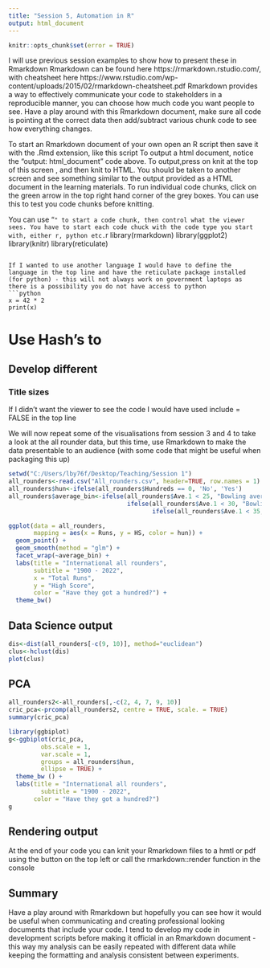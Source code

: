 ---
title: "Session 5, Automation in R"
output: html_document
---
```{r setup}
knitr::opts_chunk$set(error = TRUE)
```

I will use previous session examples to show how to present these in Rmarkdown
Rmarkdown can be found here https://rmarkdown.rstudio.com/, with cheatsheet here https://www.rstudio.com/wp-content/uploads/2015/02/rmarkdown-cheatsheet.pdf
Rmarkdown provides a way to effectively communicate your code to stakeholders in a reproducible manner, you can choose how much code you want people to see. Have a play around with this Rmarkdown document, make sure all code is pointing at the correct data then add/subtract various chunk code to see how everything changes.

To start an Rmarkdown document of your own open an R script then save it with the .Rmd extension, like this script
To output a html document, notice the "output: html_document" code above. To output,press on knit at the top of this screen , and then knit to HTML. You should be taken to another screen and see something similar to the output provided as a HTML document in the learning materials.
To run individual code chunks, click on the green arrow in the top right hand corner of the grey boxes. You can use this to test you code chunks before knitting.

You can use "```" to start a code chunk, then control what the viewer sees. You have to start each code chuck with the code type you start with, either r, python etc.
```{r include = TRUE}
library(rmarkdown)
library(ggplot2)
library(knitr)
library(reticulate)
```

If I wanted to use another language I would have to define the language in the top line and have the reticulate package installed (for python) - this will not always work on government laptops as there is a possibility you do not have access to python
```{python eval=FALSE, include=FALSE}
x = 42 * 2
print(x)
```

# Use Hash's to
## Develop different
### Title sizes

If I didn't want the viewer to see the code I would have used include = FALSE in the top line

We will now repeat some of the visualisations from session 3 and 4 to take a look at the all rounder data, but this time, use Rmarkdown to make the data presentable to an audience (with some code that might be useful when packaging this up)

```{r loading in data, include=TRUE}
setwd("C:/Users/lby76f/Desktop/Teaching/Session 1")
all_rounders<-read.csv("All_rounders.csv", header=TRUE, row.names = 1)
all_rounders$hun<-ifelse(all_rounders$Hundreds == 0, 'No', 'Yes')
all_rounders$average_bin<-ifelse(all_rounders$Ave.1 < 25, "Bowling average under 25",
                                 ifelse(all_rounders$Ave.1 < 30, "Bowling average 25-30",
                                        ifelse(all_rounders$Ave.1 < 35, "Bowling average 30-35", "Bowling average over 35")))
```

```{r ggplot, echo = FALSE, fig.cap = "All rounders 1900-2022 seperated by bowling average", message = FALSE}
ggplot(data = all_rounders, 
       mapping = aes(x = Runs, y = HS, color = hun)) +
  geom_point() +
  geom_smooth(method = "glm") +
  facet_wrap(~average_bin) +
  labs(title = "International all rounders",
       subtitle = "1900 - 2022",
       x = "Total Runs",
       y = "High Score",
       color = "Have they got a hundred?") +
  theme_bw()
```

## Data Science output
```{r data science, include=TRUE, fig.cap="Hierarchial clustering"}
dis<-dist(all_rounders[-c(9, 10)], method="euclidean")
clus<-hclust(dis)
plot(clus)
```

## PCA
```{r PCA, echo=FALSE, fig.cap="PCA for all rounders"}
all_rounders2<-all_rounders[,-c(2, 4, 7, 9, 10)]
cric_pca<-prcomp(all_rounders2, centre = TRUE, scale. = TRUE)
summary(cric_pca)

library(ggbiplot)
g<-ggbiplot(cric_pca,
         obs.scale = 1,
         var.scale = 1,
         groups = all_rounders$hun,
         ellipse = TRUE) +
  theme_bw () +
  labs(title = "International all rounders",
         subtitle = "1900 - 2022",
       color = "Have they got a hundred?")
g
```

## Rendering output
At the end of your code you can knit your Rmarkdown files to a hmtl or pdf using the button on the top left or call the rmarkdown::render function in the console

## Summary
Have a play around with Rmarkdown but hopefully you can see how it would be useful when communicating and creating professional looking documents that include your code. I tend to develop my code in development scripts before making it official in an Rmarkdown document - this way my analysis can be easily repeated with different data while keeping the formatting and analysis consistent between experiments.